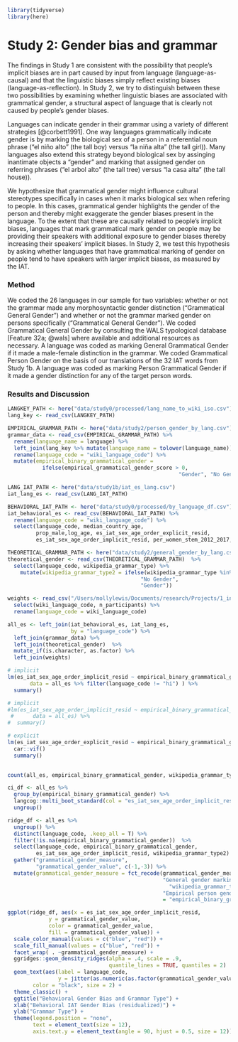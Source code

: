 ```r
library(tidyverse)
library(here)
```

# Study 2: Gender bias and grammar

The findings in Study 1 are consistent with the possibility that people's implicit biases are in part caused by input from language (language-as-causal) and that the linguistic biases simply reflect existing biases (language-as-reflection). In Study 2, we try to distinguish
between these two possibilities by examining whether linguistic biases are associated with grammatical gender, a structural aspect of language that is clearly not caused by people's gender biases. 

Languages can indicate gender in their grammar using a variety of different strategies [@corbett1991]. One way languages grammatically indicate gender is by marking the biological sex of a person in a referential noun phrase (“el ni&ntilde;o alto” (the tall boy) versus “la ni&ntilde;a alta” (the tall girl)). Many languages also extend this strategy beyond biological sex by assinging inantimate objects a "gender" and marking that assigned gender on referring phrases ("el arbol alto" (the tall tree) versus "la casa alta" (the tall house)). 

We hypothesize that grammatical gender might influence cultural stereotypes specifically in cases when it marks biological sex when refering to people. In this cases, grammatical gender highlights the gender of the person and thereby might exaggerate the gender biases present in the language. To the extent that these are causally related to people's implicit biases, languages that mark grammatical mark gender on people may be providing their speakers with additional exposure to gender biases thereby increasing their speakers' implicit biases. In Study 2, we test this hypothesis by asking whether languages that have grammatical marking of gender on people tend to have speakers with larger implicit biases, as measured by the IAT.

### Method

We coded the 26 languages in our sample for two variables: whether or not the grammar made any morphosyntactic gender distinction ("Grammatical General Gender") and whether or not the grammar marked gender on persons specifically ("Grammatical General Gender"). We coded Grammatical General Gender by consulting the WALS typological database [Feature 32a;
@wals] where available and additional resources as necessary. A language was coded as marking General Grammatical Gender if it made a male-female distinction in the grammar. We coded Grammatical Person Gender on the basis of our translations of the 32 IAT words from Study 1b. A language was coded as marking Person Grammatical Gender if it made a gender distinction for any of the target person words. 

### Results and Discussion

```r

LANGKEY_PATH <- here("data/study0/processed/lang_name_to_wiki_iso.csv")
lang_key <- read_csv(LANGKEY_PATH)

EMPIRICAL_GRAMMAR_PATH <- here("data/study2/person_gender_by_lang.csv")
grammar_data <- read_csv(EMPIRICAL_GRAMMAR_PATH) %>%
  rename(language_name = language) %>%
  left_join(lang_key %>% mutate(language_name = tolower(language_name))) %>%
  rename(language_code = "wiki_language_code") %>%
  mutate(empirical_binary_grammatical_gender = 
           ifelse(empirical_grammatical_gender_score > 0,
                                                      "Gender", "No Gender"))

LANG_IAT_PATH <- here("data/study1b/iat_es_lang.csv")
iat_lang_es <- read_csv(LANG_IAT_PATH)

BEHAVIORAL_IAT_PATH <- here("data/study0/processed/by_language_df.csv")
iat_behavioral_es <- read_csv(BEHAVIORAL_IAT_PATH) %>%
  rename(language_code = "wiki_language_code") %>%
  select(language_code, median_country_age, 
         prop_male,log_age, es_iat_sex_age_order_explicit_resid,
         es_iat_sex_age_order_implicit_resid, per_women_stem_2012_2017, n_participants)

THEORETICAL_GRAMMAR_PATH <- here("data/study2/general_gender_by_lang.csv")
theoretical_gender <- read_csv(THEORETICAL_GRAMMAR_PATH)  %>%
  select(language_code, wikipedia_grammar_type) %>%
    mutate(wikipedia_grammar_type2 = ifelse(wikipedia_grammar_type %in%  c("none", "CN"),
                                          "No Gender", 
                                          "Gender")) 

weights <- read_csv("/Users/mollylewis/Documents/research/Projects/1_in_progress/IATLANG/data/study1b/language_weights.csv") %>%
  select(wiki_language_code, n_participants) %>%
  rename(language_code = wiki_language_code)

all_es <- left_join(iat_behavioral_es, iat_lang_es, 
                    by = "language_code") %>%
  left_join(grammar_data) %>%
  left_join(theoretical_gender)  %>%
  mutate_if(is.character, as.factor) %>%
  left_join(weights)
```

```r
# implicit
lm(es_iat_sex_age_order_implicit_resid ~ empirical_binary_grammatical_gender +  median_country_age, weights = n_participants,
       data = all_es %>% filter(language_code != "hi") ) %>%
  summary()

# implicit
#lm(es_iat_sex_age_order_implicit_resid ~ empirical_binary_grammatical_gender + wikipedia_grammar_type2 + median_country_age, weights = n_participants,
 #      data = all_es) %>%
#  summary()

# explicit
lm(es_iat_sex_age_order_explicit_resid ~ empirical_binary_grammatical_gender + wikipedia_grammar_type2 + median_country_age, weights = n_participants, data = all_es) %>%
  car::vif()
  summary()

  
count(all_es, empirical_binary_grammatical_gender, wikipedia_grammar_type2)
```


```r

ci_df <- all_es %>%
  group_by(empirical_binary_grammatical_gender) %>%
  langcog::multi_boot_standard(col = "es_iat_sex_age_order_implicit_resid") %>%
  ungroup()

ridge_df <- all_es %>%
  ungroup() %>%
  distinct(language_code, .keep_all = T) %>%
  filter(!is.na(empirical_binary_grammatical_gender))  %>%
  select(language_code, empirical_binary_grammatical_gender,
         es_iat_sex_age_order_implicit_resid, wikipedia_grammar_type2) %>%
  gather("grammatical_gender_measure", 
         "grammatical_gender_value", c(-1,-3)) %>%
  mutate(grammatical_gender_measure = fct_recode(grammatical_gender_measure, 
                                                 "General gender marking type" =
                                                   "wikipedia_grammar_type2",
                                                 "Empirical person gender marking type" 
                                                 = "empirical_binary_grammatical_gender"))

ggplot(ridge_df, aes(x = es_iat_sex_age_order_implicit_resid,  
             y = grammatical_gender_value,
             color = grammatical_gender_value,
             fill = grammatical_gender_value)) +
  scale_color_manual(values = c("blue", "red")) +
  scale_fill_manual(values = c("blue", "red")) +
  facet_wrap( . ~grammatical_gender_measure) +
  ggridges::geom_density_ridges(alpha = .4, scale = .9, 
                                quantile_lines = TRUE, quantiles = 2)  +
  geom_text(aes(label = language_code, 
                y = jitter(as.numeric(as.factor(grammatical_gender_value)) + .2, 1.1)), 
        color = "black", size = 2) +
  theme_classic() +
  ggtitle("Behavioral Gender Bias and Grammar Type") +
  xlab("Behavioral IAT Gender Bias (residualized)") +
  ylab("Grammar Type") +
  theme(legend.position = "none",
        text = element_text(size = 12),
        axis.text.y = element_text(angle = 90, hjust = 0.5, size = 12))
```

